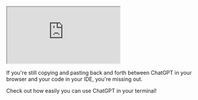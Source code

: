 




<iframe 
  className="youtube-video"
  src="https://www.youtube.com/embed/M5c6asWG_NA" 
  title="YouTube video player" 
  allow="fullscreen;">
</iframe>

If you're still copying and pasting back and forth between ChatGPT in your browser and your code in your IDE, you're missing out. 

Check out how easily you can use ChatGPT in your terminal!
